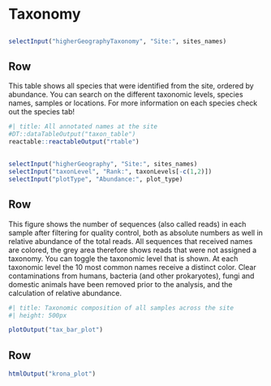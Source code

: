 <!-- Orientation can be either columns or rows; each level 2 header becomes a card-->
# Taxonomy {orientation="columns" scrolling="true"}

## {.toolbar}

```r
selectInput("higherGeographyTaxonomy", "Site:", sites_names)
```

## Row
::: {.card title="Taxonomic composition across samples"}

This table shows all species that were identified from the site, ordered by abundance. You can search on the different taxonomic levels, species names, samples or locations. For more information on each species check out the species tab!

```r
#| title: All annotated names at the site
#DT::dataTableOutput("taxon_table")
reactable::reactableOutput("rtable")
```

:::

## {.toolbar}

```r
selectInput("higherGeography", "Site:", sites_names)
selectInput("taxonLevel", "Rank:", taxonLevels[-c(1,2)])
selectInput("plotType", "Abundance:", plot_type)
```

## Row {height=800}

::: {.card title="Taxonomic composition across samples"}

This figure shows the number of sequences (also called reads) in each sample after filtering for quality control, both as absolute numbers as well in relative abundance of the total reads. All sequences that received names are colored, the grey area therefore shows reads that were not assigned a taxonomy. You can toggle the taxonomic level that is shown. At each taxonomic level the 10 most common names receive a distinct color. Clear contaminations from humans, bacteria (and other prokaryotes), fungi and domestic animals have been removed prior to the analysis, and the calculation of relative abundance.  

```r
#| title: Taxonomic composition of all samples across the site
#| height: 500px

plotOutput("tax_bar_plot")
```


:::

## Row

```r
htmlOutput("krona_plot")
```